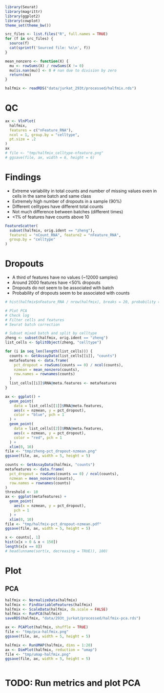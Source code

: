 ```r
library(Seurat)
library(magrittr)
library(ggplot2)
library(cowplot)
theme_set(theme_bw())

src_files <- list.files("R", full.names = TRUE)
for (f in src_files) {
  source(f)
  cat(sprintf('Sourced file: %s\n', f))
}
```
```r
mean_nonzero <- function(X) {
  mu <- rowSums(X) / rowSums(X != 0)
  mu[is.nan(mu)] <- 0 # nan due to division by zero
  return(mu)
}
```
```r
halfmix <- readRDS("data/jurkat_293t/processed/halfmix.rds")
```
# QC
```r
ax <- VlnPlot(
  halfmix,
  features = c("nFeature_RNA"),
  ncol = 1, group.by = "celltype",
  pt.size = .2
)
ax
# file <- "tmp/halfmix_celltype-nfeature.png"
# ggsave(file, ax, width = 6, height = 6)
```
# Findings
- Extreme variability in total counts and number of missing values even in cells in the same batch and same class
- Extremely high number of dropouts in a sample (90%)
- Different celltypes have different total counts 
- Not much difference between batches (different times)
- <1% of features have counts above 10
```r
FeatureScatter(
  subset(halfmix, orig.ident == "zheng"),
  feature1 = "nCount_RNA", feature2 = "nFeature_RNA",
  group.by = "celltype"
)
```
# Dropouts
- A third of features have no values (~12000 samples)
- Around 2000 features have <50% dropouts
- Dropouts do not seem to be associated with batch
- Probability of dropouts seem to be associated with counts
```r
# hist(halfmix$nFeature_RNA / nrow(halfmix), breaks = 20, probability = TRUE)

# Plot PCA
# Check log
# Filter cells and features
# Seurat batch correction
```
```r
# Subset mixed batch and split by celltype
zheng <- subset(halfmix, orig.ident == "zheng")
list_cells <- SplitObject(zheng, "celltype")

for (i in seq_len(length(list_cells))) {
  counts <- GetAssayData(list_cells[[i]], "counts")
  metafeatures <- data.frame(
    pct_dropout = rowSums(counts == 0) / ncol(counts),
    nzmean = mean_nonzero(counts),
    row.names = rownames(counts)
  )
  list_cells[[i]]$RNA@meta.features <- metafeatures
}
```
```r
ax <- ggplot() +
  geom_point(
    data = list_cells[[1]]$RNA@meta.features,
    aes(x = nzmean, y = pct_dropout),
    color = "blue", pch = 1
  ) +
  geom_point(
    data = list_cells[[2]]$RNA@meta.features,
    aes(x = nzmean, y = pct_dropout),
    color = "red", pch = 1
  ) +
  xlim(0, 10)
file <- "tmp/zheng-pct_dropout-nzmean.png"
ggsave(file, ax, width = 5, height = 5)
```
```r
counts <- GetAssayData(halfmix, "counts")
metafeatures <- data.frame(
  pct_dropout = rowSums(counts == 0) / ncol(counts),
  nzmean = mean_nonzero(counts),
  row.names = rownames(counts)
)
threshold <- 10
ax <- ggplot(metafeatures) +
  geom_point(
    aes(x = nzmean, y = pct_dropout),
    pch = 1
  ) +
  xlim(0, 10)
file <- "tmp/halfmix-pct_dropout-nzmean.pdf"
ggsave(file, ax, width = 5, height = 5)
```
```r
x <- counts[, 1]
hist(x[x > 0 & x < 150])
length(x[x == 8])
# head(unname(sort(x, decreasing = TRUE)), 100)
```
# Plot
## PCA
```r
halfmix <- NormalizeData(halfmix)
halfmix <- FindVariableFeatures(halfmix)
halfmix <- ScaleData(halfmix, do.scale = FALSE)
halfmix <- RunPCA(halfmix)
saveRDS(halfmix, "data/293t_jurkat/processed/halfmix-pca.rds")
```
```r
ax <- PCAPlot(halfmix, shuffle = TRUE)
file <- "tmp/pca-halfmix.png"
ggsave(file, ax, width = 5, height = 5)
```
```r
halfmix <- RunUMAP(halfmix, dims = 1:20)
ax <- DimPlot(halfmix, reduction = "umap")
file <- "tmp/umap-halfmix.png"
ggsave(file, ax, width = 5, height = 5)
```
```r
```

# TODO: Run metrics and plot PCA